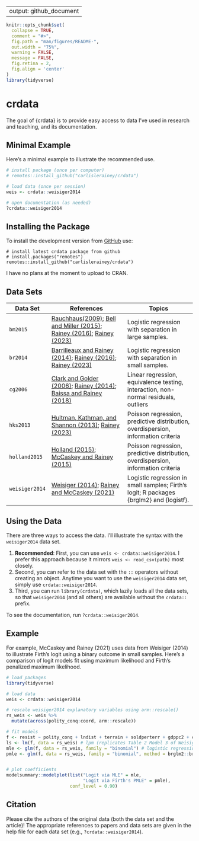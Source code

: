
---
output: github_document
---

<!-- README.md is generated from README.Rmd. Please edit that file -->

```r
knitr::opts_chunk$set(
  collapse = TRUE,
  comment = "#>",
  fig.path = "man/figures/README-",
  out.width = "75%",
  warning = FALSE,
  message = FALSE,
  fig.retina = 2,
  fig.align = 'center'
)
library(tidyverse)
```

# crdata 

<!-- badges: end -->

The goal of {crdata} is to provide easy access to data I've used in research and teaching, and its documentation.

## Minimal Example

Here's a minimal example to illustrate the recommended use.

```r
# install package (once per computer)
# remotes::install_github("carlislerainey/crdata")

# load data (once per session)
weis <- crdata::weisiger2014

# open documentation (as needed)
?crdata::weisiger2014
```


## Installing the Package

To install the development version from [GitHub](https://github.com/carlislerainey/crdata) use:

```
# install latest crdata package from github
# install.packages("remotes")
remotes::install_github("carlislerainey/crdata")
```

I have no plans at the moment to upload to CRAN.

## Data Sets

| Data Set | References                                                                                                                          | Topics                                                                                  | 
| -----  |----------------------------------------------------------------------------------------------|-----------------------------------------------------------------------------------------|
| `bm2015`  | [Rauchhaus(2009)](https://doi.org/10.1177/0022002708330387); [Bell and Miller (2015)](https://doi.org/10.1177/0022002713499718); [Rainey (2016)](https://doi.org/10.1093/pan/mpw014); [Rainey (2023)](https://doi.org/10.31235/osf.io/bmvnu) | Logistic regression with separation in large samples. | 
| `br2014`  | [Barrilleaux and Rainey (2014)](https://doi.org/10.1177/1532440014561644); [Rainey (2016)](https://doi.org/10.1093/pan/mpw014); [Rainey (2023)](https://doi.org/10.31235/osf.io/bmvnu) | Logistic regression with separation in small samples. | 
| `cg2006`  | [Clark and Golder (2006)](https://doi.org/10.1177/0010414005278420); [Rainey (2014)](https://doi.org/10.1111/ajps.12102); [Baissa and Rainey (2018)](https://doi.org/10.1017/psrm.2018.34) | Linear regression, equivalence testing, interaction, non-normal residuals, outliers | 
| `hks2013`  | [Hultman, Kathman, and Shannon (2013)](https://doi.org/10.1111/ajps.12036); [Rainey (2023)](https://doi.org/10.1017/psrm.2023.8) | Poisson regression, predictive distribution, overdispersion, information criteria | 
| `holland2015`  | [Holland (2015)](https://doi.org/10.1111/ajps.12125); [McCaskey and Rainey (2015)](https://doi.org/10.1515/spp-2015-0001) | Poisson regression, predictive distribution, overdispersion, information criteria | 
| `weisiger2014`  | [Weisiger (2014)](https://journals.sagepub.com/doi/10.1177/0738894213508691); [Rainey and McCaskey (2021)](https://doi.org/10.1017/psrm.2021.9) | Logistic regression in small samples; Firth's logit; R packages {brglm2} and {logistf}. | 


## Using the Data

There are three ways to access the data. I'll illustrate the syntax with the `weisiger2014` data set. 

1. **Recommended**: First, you can use `weis <- crdata::weisiger2014`. I prefer this approach because it mirrors `weis <- read_csv(path)` most closely.
2. Second, you can refer to the data set with the `::` operators without creating an object. Anytime you want to use the `weisiger2014` data set, simply use `crdata::weisiger2014`. 
3. Third, you can run `library(crdata)`, which lazily loads all the data sets, so that `weisiger2014` (and all others) are available without the `crdata::` prefix.

To see the documentation, run `?crdata::weisiger2014`.

## Example

For example, McCaskey and Rainey (2021) uses data from Weisiger (2014) to illustrate Firth's logit using a binary outcome in small samples. Here's a comparison of logit models fit using maximum likelihood and Firth's penalized maximum likelihood. 

```r
# load packages
library(tidyverse)

# load data
weis <- crdata::weisiger2014

# rescale weisiger2014 explanatory variables using arm::rescale()
rs_weis <- weis %>%
  mutate(across(polity_conq:coord, arm::rescale)) 

# fit models
f <- resist ~ polity_conq + lndist + terrain + soldperterr + gdppc2 + coord
ls <- lm(f, data = rs_weis) # lpm (replicates Table 2 Model 3 of Weisiger 2014)
mle <- glm(f, data = rs_weis, family = "binomial") # logistic regression
pmle <- glm(f, data = rs_weis, family = "binomial", method = brglm2::brglmFit) # logistic regression


# plot coefficients
modelsummary::modelplot(list("Logit via MLE" = mle, 
                             "Logit via Firth's PMLE" = pmle), 
                        conf_level = 0.90)
```

## Citation

Please cite the authors of the original data (both the data set and the article)! The appropriate references to papers and data sets are given in the help file for each data set (e.g., `?crdata::weisiger2014`).

